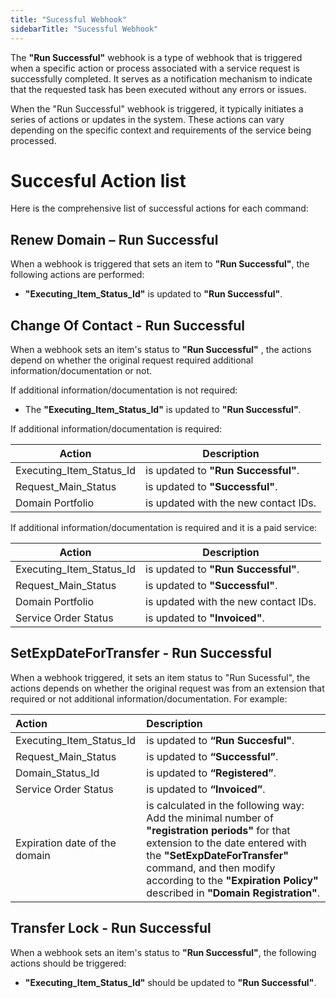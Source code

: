 ```yaml
---
title: "Sucessful Webhook"
sidebarTitle: "Sucessful Webhook"
---
```



The **"Run Successful"** webhook is a type of webhook that is triggered when a specific action or process associated with a service request is successfully completed. It serves as a notification mechanism to indicate that the requested task has been executed without any errors or issues.

When the "Run Successful" webhook is triggered, it typically initiates a series of actions or updates in the system. These actions can vary depending on the specific context and requirements of the service being processed.

# Succesful Action list
Here is the comprehensive list of successful actions for each command:

## Renew Domain – Run Successful

When a webhook is triggered that sets an item to **"Run Successful"**, the following actions are performed:

- **"Executing_Item_Status_Id"** is updated to **"Run Successful"**.

## Change Of Contact - Run Successful

When a webhook sets an item's status to **"Run Successful"** , the actions depend on whether the original request required additional information/documentation or not.

If additional information/documentation is not required:

- The **"Executing_Item_Status_Id"** is updated to **"Run Successful"**.

If additional information/documentation is required:

| Action                   | Description                          |
| ------------------------ | ------------------------------------ |
| Executing_Item_Status_Id | is updated to **"Run Successful"**.  |
| Request_Main_Status      | is updated to **"Successful"**.      |
| Domain Portfolio         | is updated with the new contact IDs. |

If additional information/documentation is required and it is a paid service:

| Action                   | Description                          |
| ------------------------ | ------------------------------------ |
| Executing_Item_Status_Id | is updated to **"Run Successful"**.  |
| Request_Main_Status      | is updated to **"Successful"**.      |
| Domain Portfolio         | is updated with the new contact IDs. |
| Service Order Status     | is updated to **"Invoiced"**.        |

## SetExpDateForTransfer - Run Successful
When a webhook triggered, it sets an item status to "Run Sucessful", the actions depends on whether the original request was from an extension that required or not additional information/documentation. For example:

| Action                        | Description                                                                                                                                                                                                                                                                    |
| :---------------------------- | :----------------------------------------------------------------------------------------------------------------------------------------------------------------------------------------------------------------------------------------------------------------------------- |
| Executing_Item_Status_Id      | is updated to **“Run Succesful"**.                                                                                                                                                                                                                                             |
| Request_Main_Status           | is updated to **“Successful”**.                                                                                                                                                                                                                                                |
| Domain_Status_Id              | is updated to **“Registered”**.                                                                                                                                                                                                                                                |
| Service Order Status          | is updated to **“Invoiced”**.                                                                                                                                                                                                                                                  |
| Expiration date of the domain | is calculated in the following way: Add the minimal number of **"registration periods"** for that extension to the date entered with the **"SetExpDateForTransfer"** command, and then modify according to the **"Expiration Policy"** described in **"Domain Registration"**. |

## Transfer Lock - Run Successful

When a webhook sets an item's status to **"Run Successful"**, the following actions should be triggered:

- **"Executing_Item_Status_Id"** should be updated to **"Run Successful"**.
